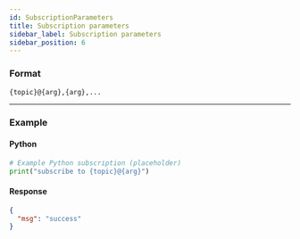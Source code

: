 ```yaml
---
id: SubscriptionParameters
title: Subscription parameters
sidebar_label: Subscription parameters
sidebar_position: 6
---
```


### Format

```text
{topic}@{arg},{arg},...
```

---

### Example

#### Python
```python
# Example Python subscription (placeholder)
print("subscribe to {topic}@{arg}")
```

#### Response
```json
{
  "msg": "success"
}
